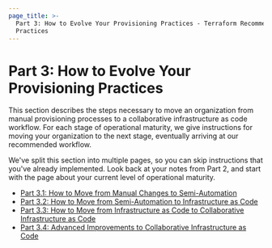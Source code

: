 ```yaml
---
page_title: >-
  Part 3: How to Evolve Your Provisioning Practices - Terraform Recommended
  Practices
---
```


# Part 3: How to Evolve Your Provisioning Practices

This section describes the steps necessary to move an organization from manual provisioning processes to a collaborative infrastructure as code workflow. For each stage of operational maturity, we give instructions for moving your organization to the next stage, eventually arriving at our recommended workflow.

We've split this section into multiple pages, so you can skip instructions that you've already implemented. Look back at your notes from Part 2, and start with the page about your current level of operational maturity.

- [Part 3.1: How to Move from Manual Changes to Semi-Automation](/cloud-docs/guides/recommended-practices/part3.1)
- [Part 3.2: How to Move from Semi-Automation to Infrastructure as Code](/cloud-docs/guides/recommended-practices/part3.2)
- [Part 3.3: How to Move from Infrastructure as Code to Collaborative Infrastructure as Code](/cloud-docs/guides/recommended-practices/part3.3)
- [Part 3.4: Advanced Improvements to Collaborative Infrastructure as Code](/cloud-docs/guides/recommended-practices/part3.4)
